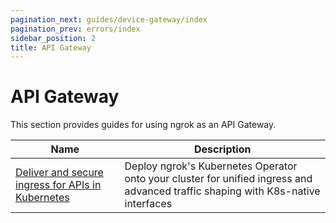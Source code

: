 ```yaml
---
pagination_next: guides/device-gateway/index
pagination_prev: errors/index
sidebar_position: 2
title: API Gateway
---
```


# API Gateway

This section provides guides for using ngrok as an API Gateway.

| Name                                                                | Description                                                                                                                       |
| ------------------------------------------------------------------- | --------------------------------------------------------------------------------------------------------------------------------- |
| [Deliver and secure ingress for APIs in Kubernetes](kubernetes.mdx) | Deploy ngrok's Kubernetes Operator onto your cluster for unified ingress and advanced traffic shaping with K8s-native interfaces |
